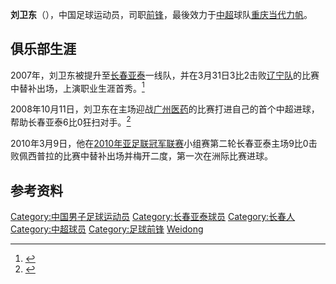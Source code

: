 {{Otheruses|刘卫东 (解放军)|other=同名的[[中国人民解放军海军|中国人民解放军海军]]中将}}
{{noteta|G1=足球}}{{Football player infobox
| playername = 刘卫东
| image =
| fullname = 刘卫东
| height = {{height|m=1.77}}
| nickname =
| dateofbirth = {{Birth date and age|year=1987|month=1|day=29}}
| cityofbirth = [[吉林省|吉林省]][[长春市|长春市]]
| countryofbirth = {{CHN}}
| currentclub = 
| clubnumber = 
| position = [[前锋_(足球)|前锋]]
| youthyears = 2001-2006
| youthclubs = [[长春亚泰足球俱乐部|长春亚泰]]
| years1 = 2007-2015
| clubs1 = [[长春亚泰足球俱乐部|长春亚泰]]
| caps1 = 113 
| goals1 = 9
| years2 = 2015
| clubs2 = ->[[重庆当代力帆足球俱乐部|重庆当代力帆]](外借)
| caps2 = 19 
| goals2 = 0
| years3 = 2016-2019
| clubs3 = [[重庆当代力帆足球俱乐部|重庆当代力帆]]
| caps3 = 25 
| goals3 = 1
| nationalyears =
| nationalteam =
| nationalcaps(goals) =
| pcupdate = 2013年11月4日
| ntupdate =
}}
'''刘卫东'''（{{bd|1987年|1月29日|catIdx=Liu Weidong}}），中国足球运动员，司职[[前锋_(足球)|前锋]]，最後效力于[[中超|中超]]球队[[重庆当代力帆足球俱乐部|重庆当代力帆]]。

==俱乐部生涯==
2007年，刘卫东被提升至[[长春亚泰足球俱乐部|长春亚泰]]一线队，并在3月31日3比2击败[[辽宁足球俱乐部|辽宁队]]的比赛中替补出场，上演职业生涯首秀。<ref>{{Cite web |url=http://csldata.sports.sohu.com/player.php?regnum=MA01538&season=2007 |title=刘卫东 |accessdate=2010-03-09 |archive-date=2019-05-13 |archive-url=https://web.archive.org/web/20190513041055/http://csldata.sports.sohu.com/player.php?regnum=MA01538&season=2007 |dead-url=no }}</ref>

2008年10月11日，刘卫东在主场迎战[[广州恒大足球俱乐部|广州医药]]的比赛打进自己的首个中超进球，帮助长春亚泰6比0狂扫对手。<ref>{{Cite web |url=http://sports.qq.com/a/20081011/000379.htm |title=长春6-0广州创赛季最大分差 王栋梅开二度 |accessdate=2010-03-09 |archive-date=2016-03-04 |archive-url=https://web.archive.org/web/20160304133319/http://sports.qq.com/a/20081011/000379.htm |dead-url=no }}</ref>

2010年3月9日，他在[[2010年亚足联冠军联赛|2010年亚足联冠军联赛]]小组赛第二轮长春亚泰主场9比0击败佩西普拉的比赛中替补出场并梅开二度，第一次在洲际比赛进球。

==参考资料==
{{reflist}}

{{2009年长春亚泰名单}}
{{2010年中超分类名单长春}}
{{2011年中超分类名单长春}}
{{2012年中超分类名单长春}}
{{2013年中超分类名单长春}}
{{2014年中超分类名单长春}}
{{2015年中超分类名单力帆}}
{{2016年中超分类名单力帆}}
{{2017年中超分类名单力帆}}
{{2018年中超分类名单力帆}}

{{DEFAULTSORT:LIU Weidong}}
[[Category:中国男子足球运动员|Category:中国男子足球运动员]]
[[Category:长春亚泰球员|Category:长春亚泰球员]]
[[Category:长春人|Category:长春人]]
[[Category:中超球员|Category:中超球员]]
[[Category:足球前锋|Category:足球前锋]]
[[Category:刘姓|Weidong]]